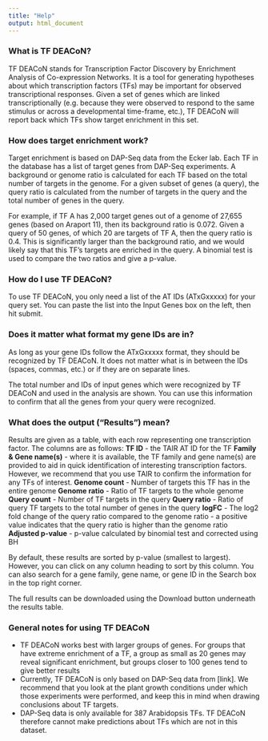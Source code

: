 ```yaml
---
title: "Help"
output: html_document
---
```


### What is TF DEACoN?
TF DEACoN stands for Transcription Factor Discovery by Enrichment Analysis of Co-expression Networks. It is a tool for generating hypotheses about which transcription factors (TFs) may be important for observed transcriptional responses. Given a set of genes which are linked transcriptionally (e.g. because they were observed to respond to the same stimulus or across a developmental time-frame, etc.), TF DEACoN will report back which TFs show target enrichment in this set.

### How does target enrichment work?
Target enrichment is based on DAP-Seq data from the Ecker lab. Each TF in the database has a list of target genes from DAP-Seq experiments. A background or genome ratio is calculated for each TF based on the total number of targets in the genome. For a given subset of genes (a query), the query ratio is calculated from the number of targets in the query and the total number of genes in the query.

For example, if TF A has 2,000 target genes out of a genome of 27,655 genes (based on Araport 11), then its background ratio is 0.072. Given a query of 50 genes, of which 20 are targets of TF A, then the query ratio is 0.4. This is significantly larger than the background ratio, and we would likely say that this TF’s targets are enriched in the query. A binomial test is used to compare the two ratios and give a p-value.

### How do I use TF DEACoN?
To use TF DEACoN, you only need a list of the AT IDs (ATxGxxxxx) for your query set. You can paste the list into the Input Genes box on the left, then hit submit.

### Does it matter what format my gene IDs are in?
As long as your gene IDs follow the ATxGxxxxx format, they should be recognized by TF DEACoN. It does not matter what is in between the IDs (spaces, commas, etc.) or if they are on separate lines.

The total number and IDs of input genes which were recognized by TF DEACoN and used in the analysis are shown. You can use this information to confirm that all the genes from your query were recognized.

### What does the output (“Results”) mean?
Results are given as a table, with each row representing one transcription factor. The columns are as follows:
**TF ID** - the TAIR AT ID for the TF
**Family & Gene name(s)** - where it is available, the TF family and gene name(s) are provided to aid in quick identification of interesting transcription factors. However, we recommend that you use TAIR to confirm the information for any TFs of interest.
**Genome count** - Number of targets this TF has in the entire genome
**Genome ratio** - Ratio of TF targets to the whole genome
**Query count** - Number of TF targets in the query
**Query ratio** - Ratio of query TF targets to the total number of genes in the query
**logFC** - The log2 fold change of the query ratio compared to the genome ratio - a positive value indicates that the query ratio is higher than the genome ratio
**Adjusted p-value** - p-value calculated by binomial test and corrected using BH

By default, these results are sorted by p-value (smallest to largest). However, you can click on any column heading to sort by this column. You can also search for a gene family, gene name, or gene ID in the Search box in the top right corner.

The full results can be downloaded using the Download button underneath the results table.

### General notes for using TF DEACoN
* TF DEACoN works best with larger groups of genes. For groups that have extreme enrichment of a TF, a group as small as 20 genes may reveal significant enrichment, but groups closer to 100 genes tend to give better results
* Currently, TF DEACoN is only based on DAP-Seq data from [link]. We recommend that you look at the plant growth conditions under which those experiments were performed, and keep this in mind when drawing conclusions about TF targets.
* DAP-Seq data is only available for 387 Arabidopsis TFs. TF DEACoN therefore cannot make predictions about TFs which are not in this dataset.

